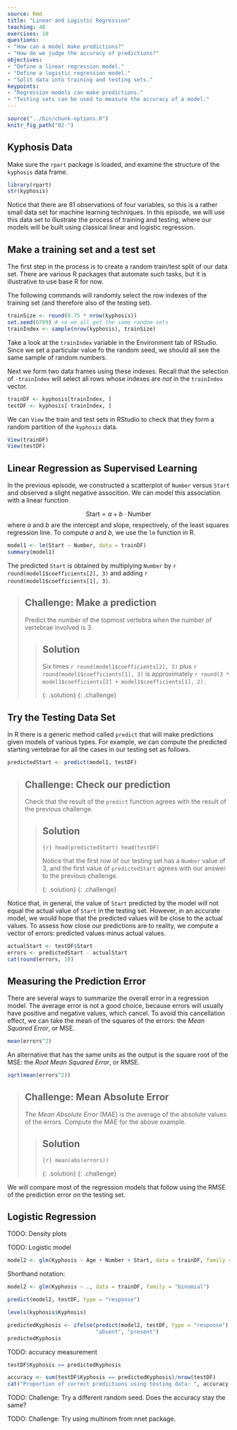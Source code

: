 ```yaml
---
source: Rmd
title: "Linear and Logistic Regression"
teaching: 40
exercises: 10
questions:
- "How can a model make predictions?"
- "How do we judge the accuracy of predictions?"
objectives:
- "Define a linear regression model."
- "Define a logistic regression model."
- "Split data into training and testing sets."
keypoints:
- "Regression models can make predictions."
- "Testing sets can be used to measure the accuracy of a model."
---
```


```r
source("../bin/chunk-options.R")
knitr_fig_path("02-")
```

## Kyphosis Data

Make sure the `rpart` package is loaded, and examine the structure of the `kyphosis` data frame.

```r
library(rpart)
str(kyphosis)
```

Notice that there are 81 observations of four variables, so this is a rather small data set for machine learning techniques. In this episode, we will use this data set to illustrate the process of training and testing, where our models will be built using classical linear and logistic regression. 

## Make a training set and a test set

The first step in the process is to create a random train/test split of our data set. There are various R packages that automate such tasks, but it is illustrative to use base R for now.

The following commands will randomly select the row indexes of the training set (and therefore also of the testing set).

```r
trainSize <- round(0.75 * nrow(kyphosis))
set.seed(6789) # so we all get the same random sets
trainIndex <- sample(nrow(kyphosis), trainSize)
```

Take a look at the `trainIndex` variable in the Environment tab of RStudio. Since we set a particular value fo the random seed, we should all see the same sample of random numbers.

Next we form two data frames using these indexes. Recall that the selection of `-trainIndex` will select all rows whose indexes are *not* in the `trainIndex` vector.

```r
trainDF <- kyphosis[trainIndex, ]
testDF <- kyphosis[-trainIndex, ]
```

We can `View` the train and test sets in RStudio to check that they form a random partition of the `kyphosis` data.

```r
View(trainDF)
View(testDF)
```

## Linear Regression as Supervised Learning

In the previous episode, we constructed a scatterplot of `Number` versus `Start` and observed a slight negative assocition. We can model this association with a linear function 

$$ 
\text{Start} = a + b \cdot \text{Number}
$$
where $a$ and $b$ are the intercept and slope, respectively, of the least squares regression line. To compute $a$ and $b$, we use the `lm` function in R.

```r
model1 <- lm(Start ~ Number, data = trainDF)
summary(model1)
```

The predicted `Start` is obtained by multiplying `Number` by `r round(model1$coefficients[2], 3)` and adding `r round(model1$coefficients[1], 3)`.

> ## Challenge: Make a prediction
>
> Predict the number of the topmost vertebra when the number of
> vertebrae involved is 3.
>
> > ## Solution
> > 
> > Six times `r round(model1$coefficients[2], 3)` plus 
> > `r round(model1$coefficients[1], 3)` 
> > is approximately 
> > `r round(3 * model1$coefficients[2] + model1$coefficients[1], 2)`.
> > 
> {: .solution}
{: .challenge}

## Try the Testing Data Set

In R there is a generic method called `predict` that will make predictions given models of various types. For example, we can compute the predicted starting vertebrae for all the cases in our testing set as follows.

```r
predictedStart <- predict(model1, testDF)
```

> ## Challenge: Check our prediction
>
> Check that the result of the `predict` function agrees with the 
> result of the previous challenge.
>
> > ## Solution
> > 
> > ```{r}
> > head(predictedStart)
> > head(testDF)
> > ```
> > 
> > Notice that the first row of our testing set has a `Number` value of 3,
> > and the first value of `predictedStart` agrees with our answer to the
> > previous challenge.
> > 
> {: .solution}
{: .challenge}

Notice that, in general, the value of `Start` predicted by the model will not equal the actual value of `Start` in the testing set. However, in an accurate model, we would hope that the predicted values will be close to the actual values. To assess how close our predictions are to reality, we compute a vector of errors: predicted values minus actual values.

```r
actualStart <- testDF$Start
errors <- predictedStart - actualStart
cat(round(errors, 1))
```

## Measuring the Prediction Error

There are several ways to summarize the overall error in a regression model. The average error is not a good choice, because errors will usually have positive and negative values, which cancel. To avoid this cancellation effect, we can take the mean of the squares of the errors: the *Mean Squared Error*, or MSE.

```r
mean(errors^2)
```

An alternative that has the same units as the output is the square root of the MSE: the *Root Mean Squared Error*, or RMSE.

```r
sqrt(mean(errors^2))
```

> ## Challenge: Mean Absolute Error
>
> The *Mean Absolute Error* (MAE) is the average of the absolute values of the
> errors.  Compute the MAE for the above example.
>
> > ## Solution
> > 
> > ```{r}
> > mean(abs(errors))
> > ```
> > 
> {: .solution}
{: .challenge}

We will compare most of the regression models that follow using the RMSE of the prediction error on the testing set.

## Logistic Regression

TODO: Density plots

TODO: Logistic model

```r
model2 <- glm(Kyphosis ~ Age + Number + Start, data = trainDF, family = "binomial")
```

Shorthand notation:

```r
model2 <- glm(Kyphosis ~ ., data = trainDF, family = "binomial")
```

```r
predict(model2, testDF, type = "response")
```

```r
levels(kyphosis$Kyphosis)
```

```r
predictedKyphosis <- ifelse(predict(model2, testDF, type = "response") < 0.5,
                            "absent", "present")
predictedKyphosis
```

TODO: accuracy measurement

```r
testDF$Kyphosis == predictedKyphosis
```

```r
accuracy <- sum(testDF$Kyphosis == predictedKyphosis)/nrow(testDF)
cat("Proportion of correct predictions using testing data: ", accuracy, "\n")
```

TODO: Challenge: Try a different random seed. Does the accuracy stay the same?

TODO: Challenge: Try using multinom from nnet package.
